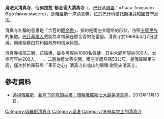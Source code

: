 {{Infobox religious building
| name               = 拉拉-鬱金香大清真寺
| native_name             =
| native_name_lang        = <!-- ISO 639-2 code e.g. "ar" for Arabic. If more than one, use {{lang}} instead -->
| image              = Ljalja-Tjulpan.jpg
| image_size         =
| alt                =
| caption            = 仿照鬱金香形狀建造的宣禮塔
| latitude           =
| longitude          =
| location           = [[俄羅斯|俄羅斯]]{{flag|Bashkortostan|name=巴什科爾托斯坦共和國}}<br>[[烏法|烏法]]
| year               = 1998 
| tradition          =
| administration     =
| ownership          =
| imam               =
| chairman           =
| spokesperson       =
| specifications     =
| architect          = Wakil Davlyatshin
| architecture_style = 現代主義
| capacity           = 1,000
| length             =
| width              =
| area               =
| totalarea          =
| height             =
| dome_quantity      =
| dome_height_outer  =
| dome_height_inner  =
| dome_dia_outer     =
| dome_dia_inner     =
| minaret_quantity = 2
| minaret_height     = 53公尺
| materials          =
| general_contractor =
| construction_cost  =
| renovations        =
| website            =
}}

'''烏法大清真寺'''，俗稱'''拉拉-郁金香大清真寺'''（{{lang-ru|Уфимская соборная мечеть «Ляля-Тюльпан»}}、[[巴什基爾語|巴什基爾語]]：«Ләлә-Тюльпан» Өфө йәмиғ мәсете），是[[俄羅斯|俄羅斯]]一座[[清真寺|清真寺]]，位於[[巴什科爾托斯坦共和國|巴什科爾托斯坦共和國]]首府[[烏法|烏法]]。

清真寺名稱的意思是「含苞的[[鬱金香|鬱金香]]」，指的是兩座宣禮塔的形狀，仿照[[突厥民族|突厥民族]]的象徵。[[巴什基爾人|巴什基爾人]]更認為幸福藏在鬱金香的花蕾里。清真寺於1998年4月7日啟用，興建經費由共和國政府和信眾負擔。

清真寺樓高三層、石結構，最多可容納1000名信徒，其中大廳可容納300人、女寺可容納200人。一、二層為禮堂等空間。兩座宣禮塔高53公尺，是俄羅斯第三高，僅次於格羅茲尼「車臣之心」清真寺和喀山的庫爾·謝里夫清真寺。

==參考資料==
*[[俄羅斯報|透視俄羅斯]]，[http://big5.tsrus.cn/lvyou/2013/11/13/29929.html 新月下的穹頂尖塔：領略俄羅斯七大最美清真寺]，2013年11月13日。
{{coord|54|49|11|N|56|03|21|E|region:RU_type:landmark_source:kolossus-ruwiki|display=title}}

[[Category:俄羅斯清真寺|Category:俄羅斯清真寺]]
[[Category:烏法|Category:烏法]]
[[Category:1998年完工的清真寺|Category:1998年完工的清真寺]]
